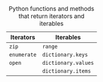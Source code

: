 | Iterators   | Iterables           |
|-------------|---------------------|
| `zip`       | `range`             |
| `enumerate` | `dictionary.keys`   |
| `open`      | `dictionary.values` |
|             | `dictionary.items`  |

: Python functions and methods that return iterators and iterables